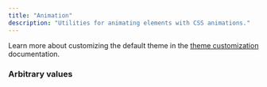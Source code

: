 ```yaml
---
title: "Animation"
description: "Utilities for animating elements with CSS animations."
---
```


Learn more about customizing the default theme in the [theme customization](/docs/theme#customizing-the-default-theme) documentation.

### Arbitrary values

